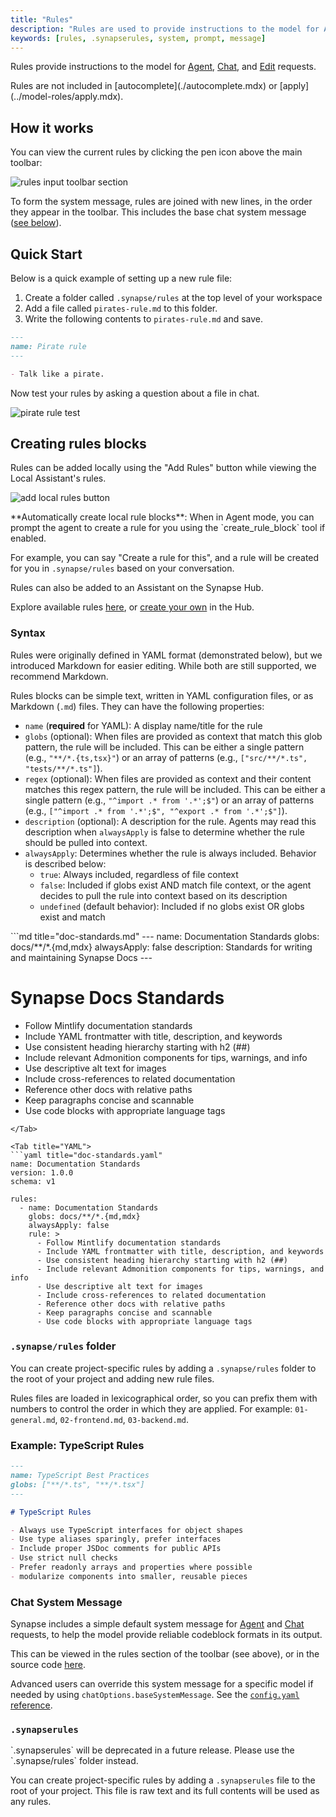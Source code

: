 ```yaml
---
title: "Rules"
description: "Rules are used to provide instructions to the model for Agent, Chat, and Edit requests."
keywords: [rules, .synapserules, system, prompt, message]
---
```


Rules provide instructions to the model for [Agent](../../features/agent/quick-start), [Chat](../../features/chat/quick-start), and [Edit](../../features/edit/quick-start) requests.

<Info>
  Rules are not included in [autocomplete](./autocomplete.mdx) or
  [apply](../model-roles/apply.mdx).
</Info>

## How it works

You can view the current rules by clicking the pen icon above the main toolbar:

![rules input toolbar section](/images/notch-rules.png)

To form the system message, rules are joined with new lines, in the order they appear in the toolbar. This includes the base chat system message ([see below](#chat-system-message)).

## Quick Start

Below is a quick example of setting up a new rule file:

1. Create a folder called `.synapse/rules` at the top level of your workspace
2. Add a file called `pirates-rule.md` to this folder.
3. Write the following contents to `pirates-rule.md` and save.

```md title=".synapse/rules/pirates-rule.md"
---
name: Pirate rule
---

- Talk like a pirate.
```

Now test your rules by asking a question about a file in chat.

![pirate rule test](/images/pirate-rule-test.png)

## Creating rules blocks

Rules can be added locally using the "Add Rules" button while viewing the Local Assistant's rules.

![add local rules button](/images/add-local-rules.png)

<Info>
**Automatically create local rule blocks**: When in Agent mode, you can prompt the agent to create a rule for you using the `create_rule_block` tool if enabled.

For example, you can say "Create a rule for this", and a rule will be created for you in `.synapse/rules` based on your conversation.

</Info>

Rules can also be added to an Assistant on the Synapse Hub.

Explore available rules [here](https://hub.synapse.dev), or [create your own](https://hub.synapse.dev/new?type=block&blockType=rules) in the Hub.

### Syntax

<Info>
  Rules were originally defined in YAML format (demonstrated below), but we
  introduced Markdown for easier editing. While both are still supported, we
  recommend Markdown.
</Info>

Rules blocks can be simple text, written in YAML configuration files, or as Markdown (`.md`) files. They can have the following properties:

- `name` (**required** for YAML): A display name/title for the rule
- `globs` (optional): When files are provided as context that match this glob pattern, the rule will be included. This can be either a single pattern (e.g., `"**/*.{ts,tsx}"`) or an array of patterns (e.g., `["src/**/*.ts", "tests/**/*.ts"]`).
- `regex` (optional): When files are provided as context and their content matches this regex pattern, the rule will be included. This can be either a single pattern (e.g., `"^import .* from '.*';$"`) or an array of patterns (e.g., `["^import .* from '.*';$", "^export .* from '.*';$"]`).
- `description` (optional): A description for the rule. Agents may read this description when `alwaysApply` is false to determine whether the rule should be pulled into context.
- `alwaysApply`: Determines whether the rule is always included. Behavior is described below:
  - `true`: Always included, regardless of file context
  - `false`: Included if globs exist AND match file context, or the agent decides to pull the rule into context based on its description
  - `undefined` (default behavior): Included if no globs exist OR globs exist and match

<Tabs>
<Tab title="Markdown">
```md title="doc-standards.md"
---
name: Documentation Standards
globs: docs/**/*.{md,mdx}
alwaysApply: false
description: Standards for writing and maintaining Synapse Docs
---

# Synapse Docs Standards

- Follow Mintlify documentation standards
- Include YAML frontmatter with title, description, and keywords
- Use consistent heading hierarchy starting with h2 (##)
- Include relevant Admonition components for tips, warnings, and info
- Use descriptive alt text for images
- Include cross-references to related documentation
- Reference other docs with relative paths
- Keep paragraphs concise and scannable
- Use code blocks with appropriate language tags

````
</Tab>

<Tab title="YAML">
```yaml title="doc-standards.yaml"
name: Documentation Standards
version: 1.0.0
schema: v1

rules:
  - name: Documentation Standards
    globs: docs/**/*.{md,mdx}
    alwaysApply: false
    rule: >
      - Follow Mintlify documentation standards
      - Include YAML frontmatter with title, description, and keywords
      - Use consistent heading hierarchy starting with h2 (##)
      - Include relevant Admonition components for tips, warnings, and info
      - Use descriptive alt text for images
      - Include cross-references to related documentation
      - Reference other docs with relative paths
      - Keep paragraphs concise and scannable
      - Use code blocks with appropriate language tags
````

</Tab>
</Tabs>

### `.synapse/rules` folder

You can create project-specific rules by adding a `.synapse/rules` folder to the root of your project and adding new rule files.

Rules files are loaded in lexicographical order, so you can prefix them with numbers to control the order in which they are applied. For example: `01-general.md`, `02-frontend.md`, `03-backend.md`.

### Example: TypeScript Rules

```md title=".synapse/rules/typescript.md"
---
name: TypeScript Best Practices
globs: ["**/*.ts", "**/*.tsx"]
---

# TypeScript Rules

- Always use TypeScript interfaces for object shapes
- Use type aliases sparingly, prefer interfaces
- Include proper JSDoc comments for public APIs
- Use strict null checks
- Prefer readonly arrays and properties where possible
- modularize components into smaller, reusable pieces
```

### Chat System Message

Synapse includes a simple default system message for [Agent](../../features/agent/quick-start) and [Chat](../../features/chat/quick-start) requests, to help the model provide reliable codeblock formats in its output.

This can be viewed in the rules section of the toolbar (see above), or in the source code [here](https://github.com/continuedev/synapse/blob/main/core/llm/constructMessages.ts#L4).

Advanced users can override this system message for a specific model if needed by using `chatOptions.baseSystemMessage`. See the [`config.yaml` reference](/reference#models).

### `.synapserules`

<Warning>
  `.synapserules` will be deprecated in a future release. Please use the
`.synapse/rules` folder instead.
</Warning>

You can create project-specific rules by adding a `.synapserules` file to the root of your project. This file is raw text and its full contents will be used as any rules.
